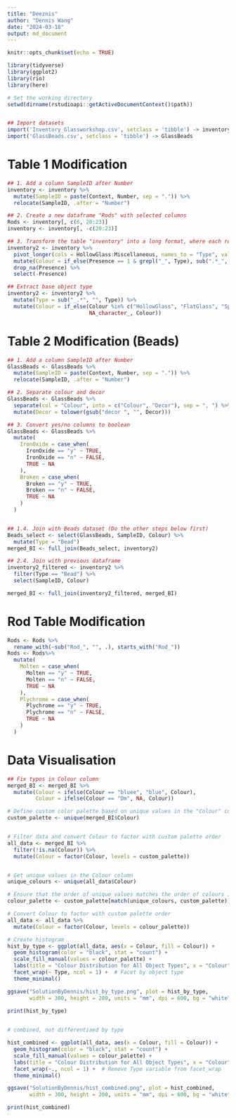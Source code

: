 ```yaml
---
title: "Deeznis"
author: "Dennis Wang"
date: "2024-03-18"
output: md_document
---
```


```r
knitr::opts_chunk$set(echo = TRUE)
```

``` r
library(tidyverse)
library(ggplot2)
library(rio)
library(here)

# Set the working directory
setwd(dirname(rstudioapi::getActiveDocumentContext()$path))


## Import datasets
import('Inventory_Glassworkshop.csv', setclass = 'tibble') -> inventory
import('GlassBeads.csv', setclass = 'tibble') -> GlassBeads
```

# Table 1 Modification
```r
## 1. Add a column SampleID after Number
inventory <- inventory %>%
  mutate(SampleID = paste(Context, Number, sep = ".")) %>%
  relocate(SampleID, .after = "Number")

## 2. Create a new dataframe "Rods" with selected columns
Rods <- inventory[, c(6, 20:23)]
inventory <- inventory[, -c(20:23)]

## 3. Transform the table "inventory" into a long format, where each row represents a unique combination of "Type" and "Presence" columns, and a new column "Color" is created based on the "Type" column if the "Presence" value is 1 and the "Type" contains an underscore
inventory2 <- inventory %>%
  pivot_longer(cols = HollowGlass:Miscellaneous, names_to = "Type", values_to = "Presence") %>%
  mutate(Colour = if_else(Presence == 1 & grepl("_", Type), sub(".*_", "", Type), NA_character_)) %>%
  drop_na(Presence) %>%
  select(-Presence)

## Extract base object type
inventory2 <- inventory2 %>%
  mutate(Type = sub("_.*", "", Type)) %>%
  mutate(Colour = if_else(Colour %in% c("HollowGlass", "FlatGlass", "Splitter", "GlassChunk", "Droplet", "Slag", "Tessera", "Bead", "RV", "OvenPiece", "Miscellaneous"),
                          NA_character_, Colour))
```

# Table 2 Modification (Beads)
```r
## 1. Add a column SampleID after Number
GlassBeads <- GlassBeads %>%
  mutate(SampleID = paste(Context, Number, sep = ".")) %>%
  relocate(SampleID, .after = "Number")

## 2. Separate colour and decor
GlassBeads <- GlassBeads %>%
  separate(col = "Colour", into = c("Colour", "Decor"), sep = ", ") %>%
  mutate(Decor = tolower(gsub("decor ", "", Decor)))

## 3. Convert yes/no columns to boolean
GlassBeads <- GlassBeads %>%
  mutate(
    IronOxide = case_when(
      IronOxide == "y" ~ TRUE,
      IronOxide == "n" ~ FALSE,
      TRUE ~ NA
    ),
    Broken = case_when(
      Broken == "y" ~ TRUE,
      Broken == "n" ~ FALSE,
      TRUE ~ NA
    )
  )           


## 1.4. Join with Beads dataset (Do the other steps below first)
Beads_select <- select(GlassBeads, SampleID, Colour) %>% 
  mutate(Type = "Bead")
merged_BI <- full_join(Beads_select, inventory2)

## 2.4. Join with previous dataframe
inventory2_filtered <- inventory2 %>%
  filter(Type == "Bead") %>%
  select(SampleID, Colour)

merged_BI <- full_join(inventory2_filtered, merged_BI)
```

# Rod Table Modification
```r
Rods <- Rods %>%
  rename_with(~sub("Rod_", "", .), starts_with("Rod_"))
Rods <- Rods%>%
  mutate(
    Molten = case_when(
      Molten == "y" ~ TRUE,
      Molten == "n" ~ FALSE,
      TRUE ~ NA
    ),
    Plychrome = case_when(
      Plychrome == "y" ~ TRUE,
      Plychrome == "n" ~ FALSE,
      TRUE ~ NA
    )
  )  
```

# Data Visualisation
```r
## Fix typos in Colour column
merged_BI <- merged_BI %>%
  mutate(Colour = ifelse(Colour == "bluee", "blue", Colour),
         Colour = ifelse(Colour == "Dm", NA, Colour))

# Define custom color palette based on unique values in the "Colour" column
custom_palette <- unique(merged_BI$Colour)


# Filter data and convert Colour to factor with custom palette order
all_data <- merged_BI %>%
  filter(!is.na(Colour)) %>%
  mutate(Colour = factor(Colour, levels = custom_palette))


# Get unique values in the Colour column
unique_colours <- unique(all_data$Colour)

# Ensure that the order of unique values matches the order of colours in custom_palette
colour_palette <- custom_palette[match(unique_colours, custom_palette)]

# Convert Colour to factor with custom palette order
all_data <- all_data %>%
  mutate(Colour = factor(Colour, levels = colour_palette))

# Create histogram
hist_by_type <- ggplot(all_data, aes(x = Colour, fill = Colour)) +
  geom_histogram(color = "black", stat = "count") +
  scale_fill_manual(values = colour_palette) +
  labs(title = "Colour Distribution for All Object Types", x = "Colour", y = "Frequency") +
  facet_wrap(~ Type, ncol = 1) +  # Facet by object type
  theme_minimal()

ggsave("SolutionByDennis/hist_by_type.png", plot = hist_by_type, 
       width = 300, height = 200, units = "mm", dpi = 600, bg = "white")
       
print(hist_by_type)


# combined, not differentiaed by type

hist_combined <- ggplot(all_data, aes(x = Colour, fill = Colour)) +
  geom_histogram(color = "black", stat = "count") +
  scale_fill_manual(values = colour_palette) +
  labs(title = "Colour Distribution for All Object Types", x = "Colour", y = "Frequency") +
  facet_wrap(~., ncol = 1) +  # Remove Type variable from facet_wrap
  theme_minimal()

ggsave("SolutionByDennis/hist_combined.png", plot = hist_combined, 
       width = 300, height = 200, units = "mm", dpi = 600, bg = "white")

print(hist_combined)
```




